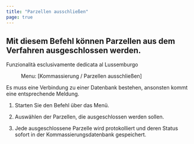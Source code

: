 ```yaml
---
title: "Parzellen ausschließen"
page: true
---
```

## Mit diesem Befehl k&#246;nnen Parzellen aus dem Verfahren ausgeschlossen werden.
<Success>
Funzionalit&#224; esclusivamente dedicata al Lussemburgo
</Success>

<GeoMapper> <Menu> Menu: [Kommassierung / Parzellen ausschließen] </Menu> 

<Success>
Es muss eine Verbindung zu einer Datenbank bestehen, ansonsten kommt eine entsprechende Meldung. 
</Success>


1. Starten Sie den Befehl &#252;ber das Men&#252;.

2. Ausw&#228;hlen der Parzellen, die ausgeschlossen werden sollen.

3. Jede ausgeschlossene Parzelle wird protokolliert und deren Status sofort in der Kommassierungsdatenbank gespeichert.




</GeoMapper>
